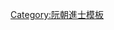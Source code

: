{{Navbox
|name = 成泰十三年辛丑科庭試正副榜
|title = [[阮朝成泰十三年辛丑科貢士進士列表|成泰十三年（1901年）辛丑科庭試正副榜]]
|titlestyle = background-color:#FFD700;
|image =
|style = width:100%;text-align:center; 
|groupstyle = text-align:center; background-color:#FFD700;
|liststyle = text-align:center;
|state = {{{state<includeonly>|collapsed</includeonly>}}}

|group1 = 第三甲<br>勅賜同進士出身<br>共9名
|list1 = '''[[阮廷詢 (進士)|阮廷詢]]''' - [[吳德繼]] - [[阮曰葱]] - [[阮廷典]] - [[陳文統 (進士)|陳文統]] - [[黎艾|黎　艾]] - [[阮惟勣]] - [[阮文性]] - [[阮文彬]]

|group2 = 副榜<br>共13名
|list2 = [[嚴珠慧]] - [[武珣|武　珣]] - [[阮廷獻]] - [[黎廷燦]] - [[黃大秉]] - [[杜揚聲]] - [[武韙|武　韙]] - [[阮茂瑍]] - [[范玉端]] - [[阮春賞]] - [[阮生輝]] - [[阮惟善]] - [[潘周楨]]

|belowstyle = text-align: center; background-color:#FFD700;
|below='''前一科：[[Template:成泰十年戊戌科庭試正副榜|成泰十年戊戌科]]　'''·'''　後一科：[[Template:成泰十六年甲辰科庭試正副榜|成泰十六年甲辰科]]'''
}}<noinclude>[[Category:成泰十三年辛丑科進士| ]]
[[Category:阮朝進士模板]]</noinclude>